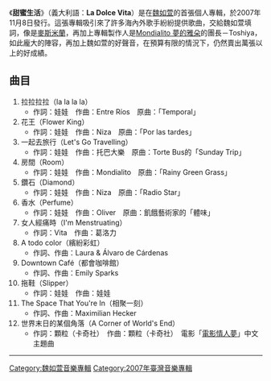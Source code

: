 {{unreferenced|time=2010-1-26}}

{{Infobox Album | <!-- See Wikipedia:WikiProject_Albums -->
| Name        = 甜蜜生活
| Type        = 專輯
| Artist      = 
| Cover       = Waa-02-01.jpg 
| Released    = 2007年11月8日
| Recorded    = 
| Genre       = [[流行樂|流行樂]] 
| Length      = 
| Label       = [[前衛花園唱片|前衛花園唱片]]
| Producer    = Toshiya
| Reviews     = 
| Chart position= 
| Certification = 
| Sales         = 
| Last album  = 
| This album  = '''甜蜜生活'''<br/>（2007年）
| Next album  = [[優雅的刺蝟|優雅的刺蝟]]<br/>（2010年）
| Misc        = 
}}

《'''甜蜜生活'''》（義大利語：'''La Dolce Vita'''）是在[[魏如萱|魏如萱]]的首張個人專輯，於2007年11月8日發行。這張專輯吸引來了許多海內外歌手紛紛提供歌曲，交給魏如萱填詞，像是[[麥斯米蘭|麥斯米蘭]]，再加上專輯製作人是[[Mondialito_夢的雅朵|Mondialito 夢的雅朵]]的團長－Toshiya，如此龐大的陣容，再加上魏如萱的好聲音，在預算有限的情況下，仍然賣出萬張以上的好成績。

== 曲目 ==
#拉拉拉拉（la la la la）
#*作詞：娃娃　作曲：Entre Ríos　原曲：「Temporal」
#花王（Flower King）
#*作詞：娃娃　作曲：Niza　原曲：「Por las tardes」
#一起去旅行（Let's Go Travelling）
#*作詞：娃娃　作曲：托巴大樂　原曲：Torte Bus的「Sunday Trip」
#房間（Room）
#*作詞：娃娃　作曲：Mondialito　原曲：「Rainy Green Grass」
#鑽石（Diamond）
#*作詞：娃娃　作曲：Niza　原曲：「Radio Star」
#香水（Perfume）
#*作詞：娃娃　作曲：Oliver　原曲：飢餓藝術家的「體味」
#女人經痛時（I'm Menstruating）
#*作詞：Vita　作曲：葛洛力
#A todo color（繽紛彩虹）
#*作詞、作曲：Laura & Álvaro de Cárdenas
#Downtown Café（都會咖啡館）
#*作詞、作曲：Emily Sparks
#拖鞋（Slipper）
#*作詞：娃娃　作曲：娃娃
#The Space That You're In（相聚一刻）
#*作詞、作曲：Maximilian Hecker
#世界末日的某個角落（A Corner of World's End）
#*作詞：顆粒（卡奇社）　作曲：顆粒（卡奇社）　電影「[[電影情人夢|電影情人夢]]」中文主題曲

----
{{魏如萱}}

[[Category:魏如萱音樂專輯|Category:魏如萱音樂專輯]]
[[Category:2007年臺灣音樂專輯|Category:2007年臺灣音樂專輯]]